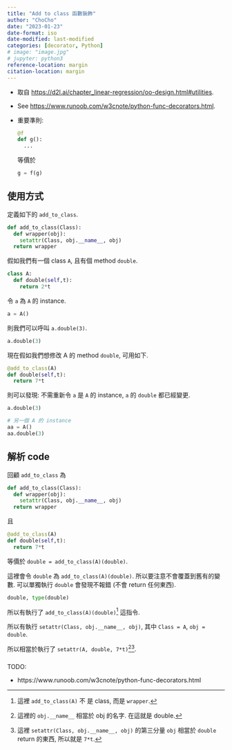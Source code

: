 ```yaml
---
title: "Add to class 函數裝飾"
author: "ChoCho"
date: "2023-01-23"
date-format: iso
date-modified: last-modified
categories: [decorator, Python]
# image: "image.jpg"
# jupyter: python3
reference-location: margin
citation-location: margin
---
```


- 取自 [https://d2l.ai/chapter_linear-regression/oo-design.html#utilities](https://d2l.ai/chapter_linear-regression/oo-design.html#utilities).

- See [https://www.runoob.com/w3cnote/python-func-decorators.html](https://www.runoob.com/w3cnote/python-func-decorators.html).

- 重要準則:
  
  ```python
  @f
  def g():
    ...
  ```
  
  等價於

  ```python
  g = f(g)
  ```

## 使用方式

定義如下的 `add_to_class`.

```python
def add_to_class(Class):
  def wrapper(obj):
    setattr(Class, obj.__name__, obj)
  return wrapper
```

假如我們有一個 class `A`, 且有個 method `double`.

```python
class A:
  def double(self,t):
    return 2*t
```

令 `a` 為 `A` 的 instance.

```python
a = A()
```

則我們可以呼叫 `a.double(3)`.

```python
a.double(3)
```

現在假如我們想修改 A 的 method `double`,
可用如下.

```python
@add_to_class(A)
def double(self,t):
  return 7*t
```

則可以發現: 不需重新令 `a` 是 `A` 的 instance, `a` 的 `double` 都已經變更.

```python
a.double(3)
```

```python
# 另一個 A 的 instance
aa = A()
aa.double(3)
```

## 解析 code

回顧 `add_to_class` 為

```python
def add_to_class(Class):
  def wrapper(obj):
    setattr(Class, obj.__name__, obj)
  return wrapper
```

且

```python
@add_to_class(A)
def double(self,t):
  return 7*t
```

等價於 `double = add_to_class(A)(double)`.

::: {.callout-important}
這裡會令 `double` 為 `add_to_class(A)(double)`.
所以要注意不會覆蓋到舊有的變數.
可以單獨執行 `double` 會發現不報錯 (不會 return 任何東西).

```python
double, type(double)
```

:::

所以有執行了 `add_to_class(A)(double)`[^1] 這指令.

[^1]: 這裡 `add_to_class(A)` 不 是 class, 而是 `wrapper`.

所以有執行 `setattr(Class, obj.__name__, obj)`,
其中 `Class = A`, `obj = double`.

所以相當於執行了 `setattr(A, double, 7*t)`[^2][^3].

[^2]: 這裡的 `obj.__name__` 相當於 obj 的名字. 在這就是 double.

[^3]: 這裡 `setattr(Class, obj.__name__, obj)` 的第三分量 `obj` 相當於 `double` return 的東西, 所以就是 `7*t`.



###

TODO: 

- https://www.runoob.com/w3cnote/python-func-decorators.html